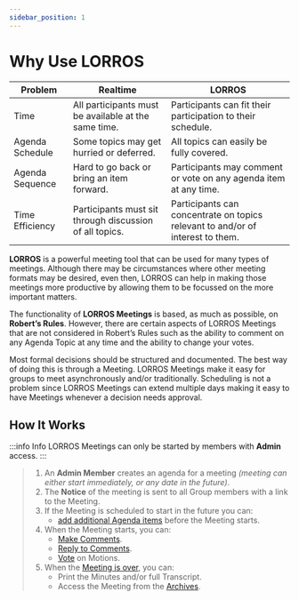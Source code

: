 ```yaml
---
sidebar_position: 1
---
```


# Why Use LORROS

| Problem         | Realtime                                                | LORROS                                                                         |
| --------------- | ------------------------------------------------------- | ------------------------------------------------------------------------------ |
| Time            | All participants must be available at the same time.    | Participants can fit their participation to their schedule.                    |
| Agenda Schedule | Some topics may get hurried or deferred.                | All topics can easily be fully covered.                                        |
| Agenda Sequence | Hard to go back or bring an item forward.               | Participants may comment or vote on any agenda item at any time.               |
| Time Efficiency | Participants must sit through discussion of all topics. | Participants can concentrate on topics relevant to and/or of interest to them. |

**LORROS** is a powerful meeting tool that can be used for many types of meetings. Although there may be circumstances where other meeting formats may be desired, even then, LORROS can help in making those meetings more productive by allowing them to be focussed on the more important matters.

The functionality of **LORROS Meetings** is based, as much as possible, on **Robert’s Rules**. However, there are certain aspects of LORROS Meetings that are not considered in Robert’s Rules such as the ability to comment on any Agenda Topic at any time and the ability to change your votes.

Most formal decisions should be structured and documented. The best way of doing this is through a Meeting. LORROS Meetings make it easy for groups to meet asynchronously and/or traditionally. Scheduling is not a problem since LORROS Meetings can extend multiple days making it easy to have Meetings whenever a decision needs approval.

## How It Works

:::info Info
LORROS Meetings can only be started by members with **Admin** access.
:::

> 1. An **Admin Member** creates an agenda for a meeting _(meeting can either start immediately, or any date in the future)_.
> 1. The **Notice** of the meeting is sent to all Group members with a link to the Meeting.
> 1. If the Meeting is scheduled to start in the future you can:
>    - [add additional Agenda items](./before/intro#adding-to-the-agenda) before the Meeting starts.
> 1. When the Meeting starts, you can:
>    - [Make Comments](./during/intro#comments).
>    - [Reply to Comments](./during/intro#replies).
>    - [Vote](./voting/intro) on Motions.
> 1. When the [Meeting is over](./after/intro), you can:
>    - Print the Minutes and/or full Transcript.
>    - Access the Meeting from the [Archives](/docs/started/Group%20Actions/intro#archives).
